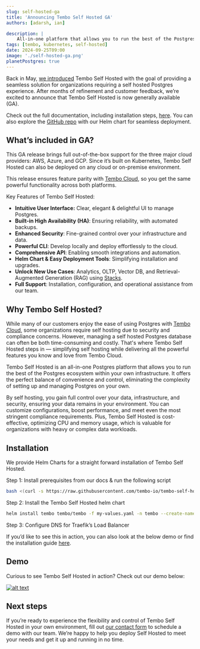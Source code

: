---
slug: self-hosted-ga
title: 'Announcing Tembo Self Hosted GA'
authors: [adarsh, ian]

description: |
    All-in-one platform that allows you to run the best of the Postgres ecosystem within your own infrastructure
tags: [tembo, kubernetes, self-hosted]
date: 2024-09-25T09:00
image: './self-hosted-ga.png'
planetPostgres: true
---

Back in May, [we introduced](https://tembo.io/blog/tembo-self-hosted) Tembo Self Hosted with the goal of providing a seamless solution for organizations requiring a self hosted Postgres experience. After months of refinement and customer feedback, we’re excited to announce that Tembo Self Hosted is now generally available (GA).

Check out the full documentation, including installation steps, [here](https://tembo.io/docs/product/software/tembo-self-hosted/overview). You can also explore the [GitHub repo](https://github.com/tembo-io/tembo-self-hosted) with our Helm chart for seamless deployment.

## What’s included in GA?

This GA release brings full out-of-the-box support for the three major cloud providers: AWS, Azure, and GCP. Since it’s built on Kubernetes, Tembo Self Hosted can also be deployed on any cloud or on-premise environment.

This release ensures feature parity with [Tembo Cloud](https://tembo.io/docs/product/cloud/overview), so you get the same powerful functionality across both platforms.

Key Features of Tembo Self Hosted:

- **Intuitive User Interface:** Clear, elegant & delightful UI to manage Postgres.
- **Built-in High Availability (HA)**: Ensuring reliability, with automated backups.
- **Enhanced Security**: Fine-grained control over your infrastructure and data.
- **Powerful CLI**: Develop locally and deploy effortlessly to the cloud.
- **Comprehensive API**: Enabling smooth integrations and automation.
- **Helm Chart & Easy Deployment Tools**: Simplifying installation and upgrades.
- **Unlock New Use Cases**: Analytics, OLTP, Vector DB, and Retrieval-Augmented Generation (RAG) using [Stacks](https://tembo.io/docs/product/stacks/intro-to-stacks).
- **Full Support**: Installation, configuration, and operational assistance from our team.

## Why Tembo Self Hosted?

While many of our customers enjoy the ease of using Postgres with [Tembo Cloud](https://cloud.tembo.io/), some organizations require self hosting due to security and compliance concerns. However, managing a self hosted Postgres database can often be both time-consuming and costly. That's where Tembo Self Hosted steps in — simplifying self hosting while delivering all the powerful features you know and love from Tembo Cloud.

Tembo Self Hosted is an all-in-one Postgres platform that allows you to run the best of the Postgres ecosystem within your own infrastructure. It offers the perfect balance of convenience and control, eliminating the complexity of setting up and managing Postgres on your own.

By self hosting, you gain full control over your data, infrastructure, and security, ensuring your data remains in your environment. You can customize configurations, boost performance, and meet even the most stringent compliance requirements. Plus, Tembo Self Hosted is cost-effective, optimizing CPU and memory usage, which is valuable for organizations with heavy or complex data workloads.

## Installation

We provide Helm Charts for a straight forward installation of Tembo Self Hosted.

Step 1: Install prerequisites from our docs & run the following script

```bash
bash <(curl -s https://raw.githubusercontent.com/tembo-io/tembo-self-hosted/main/scripts/aws/eks-setup.sh)
```

Step 2: Install the Tembo Self Hosted helm chart

```bash
helm install tembo tembo/tembo -f my-values.yaml -n tembo --create-namespace
```

Step 3:  Configure DNS for Traefik’s Load Balancer

If you’d like to see this in action, you can also look at the below demo or find the installation guide [here](https://tembo.io/docs/product/software/tembo-self-hosted/install-on-aws-eks).

## Demo

Curious to see Tembo Self Hosted in action? Check out our demo below:

[![alt text](https://img.youtube.com/vi/xBQ2w6qicns/0.jpg)](https://www.youtube.com/watch?v=xBQ2w6qicns)

## Next steps

If you’re ready to experience the flexibility and control of Tembo Self Hosted in your own environment, fill out [our contact form](https://tembo.io/contact/) to schedule a demo with our team. We’re happy to help you deploy Self Hosted to meet your needs and get it up and running in no time.
